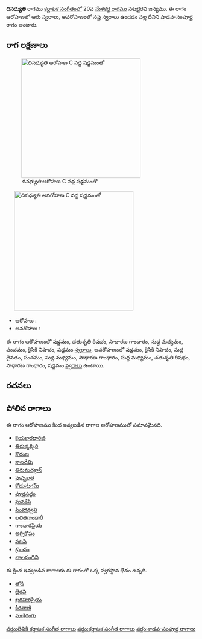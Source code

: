 {{Infobox ragam
	| name          	= దినధ్యుతి
	| synonym	    	= 
	| mela          	= 
	| chakra        	= 
	| janaka        	= 
	| type          	= శాడవ-సంపూర్ణ
	| arohanam      	= {{svaraC|S|R2|G2|M1|P|N2|S'}} 
	| avarohanam    	= {{svaraC|S'|N2|D1|P|M1|G2|M1|R2|G2|S}}
	| jeeva         	=
	| chhaya        	=
	| nyasa         	=
	| vishesha      	= 
	| equivalent  		= 
}}
{{కర్ణాటక సంగీత రాగాలు}}
'''దినధ్యుతి''' రాగము [[కర్ణాటక సంగీతం]]లో 20వ [[మేళకర్త రాగము]] నటభైరవి జన్యము.  ఈ రాగం ఆరోహణలో ఆరు స్వరాలు, అవరోహణంలో సప్త స్వరాలు ఉండడం వల్ల దీనిని షాడవ-సంపూర్ణ రాగం అంటారు.


==రాగ లక్షణాలు==
[[Image:dinadhyuti_ar_kb2wiki.png|thumb|right|316px|''దినధ్యుతి'' ఆరోహణ C వద్ద షడ్జమంతో]]
	[[Image:dinadhyuti_av_kb2wiki.png|thumb|right|316px|''దినధ్యుతి'' అవరోహణ C వద్ద షడ్జమంతో]]

* ఆరోహణ : {{svaraC|S|R2|G2|M1|P|N2|S'}} 
* అవరోహణ : {{svaraC|S'|N2|D1|P|M1|G2|M1|R2|G2|S}}

ఈ రాగం ఆరోహణంలో షడ్జమం, చతుశృతి రిషభం, సాధారణ  గాంధారం, సుద్ద మధ్యమం, పంచమం, కైసికి నిషాదం, షడ్జమం [[స్వరాలు]], అవరోహణంలో షడ్జమం, కైసికి నిషాదం, సుద్ద దైవతం, పంచమం, సుద్ద మధ్యమం, సాధారణ  గాంధారం, సుద్ద మధ్యమం, చతుశృతి రిషభం, సాధారణ  గాంధారం, షడ్జమం [[స్వరాలు]] ఉంటాయి.

==రచనలు==



==పోలిన రాగాలు==
ఈ రాగం ఆరోహణము కింద ఇవ్వబడిన రాగాల ఆరోహణముతో సమానమైనది.
* [[కెయకారధారిణి]]
* [[తిరుక్కక్కిరి]]
* [[కౌరంజ]]
* [[కాలనేమి]]
* [[తిరుమచక్రాన్]]
* [[పుష్పలత]]
* [[ కోడునుగమ్]]
* [[పూర్ణసద్జం]]
* [[ఘనకేసి]]
* [[సింహాధ్వని]]
* [[లలితగాంధారీ]]
* [[గాంధారప్రియ]]
* [[అగ్నికోపం]]
* [[పలసి]]
* [[క్రుంచం]]
* [[బాలనందిని]]

ఈ క్రింద ఇవ్వబడిన రాగాలకు ఈ రాగంతో ఒక్క స్వరస్థాన భేదం ఉన్నది.
* [[తోడీ]]
* [[భైరవి]]
* [[ఖరహరప్రియ]]
* [[కీరవాణి]]
* [[మణిరంగు]]



[[వర్గం:తెవికి కర్ణాటక సంగీత రాగాలు]]
[[వర్గం:కర్ణాటక సంగీత రాగాలు]]
[[వర్గం:శాడవ-సంపూర్ణ రాగాలు]]